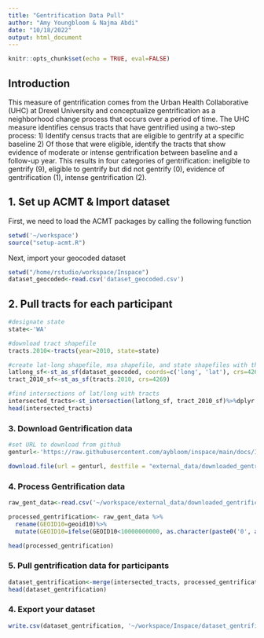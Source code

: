 ```yaml
---
title: "Gentrification Data Pull"
author: "Amy Youngbloom & Najma Abdi"
date: "10/18/2022"
output: html_document
---
```


```r
knitr::opts_chunk$set(echo = TRUE, eval=FALSE)
```

## Introduction

This measure of gentrification comes from the Urban Health Collaborative (UHC) at Drexel University and conceptualize gentrification as a neighborhood change process that occurs over a period of time. The UHC measure identifies census tracts that have gentrified using a two-step process: 1) Identify census tracts that are eligible to gentrify at a specific baseline 2) Of those that were eligible, identify the tracts that show evidence of moderate or intense gentrification between baseline and a follow-up year. This results in four categories of gentrification: ineligible to gentrify (9), eligible to gentrify but did not gentrify (0), evidence of gentrification (1), intense gentrification (2). 

## 1. Set up ACMT & Import dataset

First, we need to load the ACMT packages by calling the following function
```r
setwd('~/workspace')
source("setup-acmt.R")
```

Next, import your geocoded dataset

```r
setwd("/home/rstudio/workspace/Inspace")
dataset_geocoded<-read.csv('dataset_geocoded.csv')
```

## 2. Pull tracts for each participant

```r
#designate state
state<-'WA'

#download tract shapefile
tracts.2010<-tracts(year=2010, state=state)

#create lat-long shapefile, msa shapefile, and state shapefiles with the same projection
latlong_sf<-st_as_sf(dataset_geocoded, coords=c('long', 'lat'), crs=4269)
tract_2010_sf<-st_as_sf(tracts.2010, crs=4269)

#find intersections of lat/long with tracts
intersected_tracts<-st_intersection(latlong_sf, tract_2010_sf)%>%dplyr::select(id, GEOID10)%>%st_drop_geometry()
head(intersected_tracts)

```

### 3. Download Gentrification data

```r

#set URL to download from github
genturl<-'https://raw.githubusercontent.com/aybloom/inspace/main/docs/Inspace/raw_gentrification.csv'

download.file(url = genturl, destfile = "external_data/downloaded_gentrification.csv")


```

### 4. Process Gentrification data

```r
raw_gent_data<-read.csv('~/workspace/external_data/downloaded_gentrification.csv')

processed_gentrification<- raw_gent_data %>%
  rename(GEOID10=geoid10)%>%
  mutate(GEOID10=ifelse(GEOID10<10000000000, as.character(paste0('0', as.character(GEOID10), "")), as.character(GEOID10))) #convert to GEOID to character for joining data, need to add an extra 0 in front for some values

head(processed_gentrification)


```

### 5. Pull gentrification data for participants


```r

dataset_gentrification<-merge(intersected_tracts, processed_gentrification, by='GEOID10', all.x=TRUE)
head(dataset_gentrification)

```



### 4. Export your dataset

```r

write.csv(dataset_gentrification, '~/workspace/Inspace/dataset_gentrification.csv')

```
